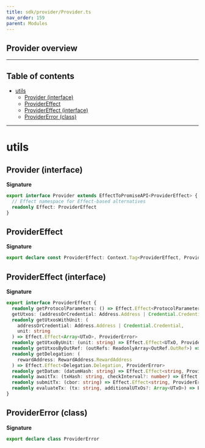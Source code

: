 ```yaml
---
title: sdk/provider/Provider.ts
nav_order: 159
parent: Modules
---
```


## Provider overview

---

<h2 className="text-delta">Table of contents</h2>

- [utils](#utils)
  - [Provider (interface)](#provider-interface)
  - [ProviderEffect](#providereffect)
  - [ProviderEffect (interface)](#providereffect-interface)
  - [ProviderError (class)](#providererror-class)

---

# utils

## Provider (interface)

**Signature**

```ts
export interface Provider extends EffectToPromiseAPI<ProviderEffect> {
  // Effect namespace for Effect-based alternatives
  readonly Effect: ProviderEffect
}
```

## ProviderEffect

**Signature**

```ts
export declare const ProviderEffect: Context.Tag<ProviderEffect, ProviderEffect>
```

## ProviderEffect (interface)

**Signature**

```ts
export interface ProviderEffect {
  readonly getProtocolParameters: () => Effect.Effect<ProtocolParameters.ProtocolParameters, ProviderError>
  getUtxos: (addressOrCredential: Address.Address | Credential.Credential) => Effect.Effect<Array<UTxO>, ProviderError>
  readonly getUtxosWithUnit: (
    addressOrCredential: Address.Address | Credential.Credential,
    unit: string
  ) => Effect.Effect<Array<UTxO>, ProviderError>
  readonly getUtxoByUnit: (unit: string) => Effect.Effect<UTxO, ProviderError>
  readonly getUtxosByOutRef: (outRefs: ReadonlyArray<OutRef.OutRef>) => Effect.Effect<Array<UTxO>, ProviderError>
  readonly getDelegation: (
    rewardAddress: RewardAddress.RewardAddress
  ) => Effect.Effect<Delegation.Delegation, ProviderError>
  readonly getDatum: (datumHash: string) => Effect.Effect<string, ProviderError>
  readonly awaitTx: (txHash: string, checkInterval?: number) => Effect.Effect<boolean, ProviderError>
  readonly submitTx: (cbor: string) => Effect.Effect<string, ProviderError>
  readonly evaluateTx: (tx: string, additionalUTxOs?: Array<UTxO>) => Effect.Effect<Array<EvalRedeemer>, ProviderError>
}
```

## ProviderError (class)

**Signature**

```ts
export declare class ProviderError
```
